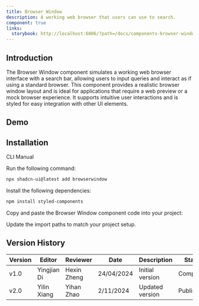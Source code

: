 ```yaml
---
title: Browser Window
description: A working web browser that users can use to search.
component: true
links:
  storybook: http://localhost:6006/?path=/docs/components-browser-window--docs
---
```


## Introduction

The Browser Window component simulates a working web browser interface with a search bar, allowing users to input queries and interact as if using a standard browser. This component provides a realistic browser window layout and is ideal for applications that require a web preview or a mock browser experience. It supports intuitive user interactions and is styled for easy integration with other UI elements.

## Demo

<ComponentPreview
  name="browserwindow-demo"
  description="A web browser with a search bar."
/>

## Installation

<Tabs defaultValue="cli">

<TabsList>
  <TabsTrigger value="cli">CLI</TabsTrigger>
  <TabsTrigger value="manual">Manual</TabsTrigger>
</TabsList>

<TabsContent value="cli">

Run the following command:

```bash
npx shadcn-ui@latest add browserwindow
```

</TabsContent>

<TabsContent value="manual">

<Steps>

<Step>Install the following dependencies:</Step>

```bash
npm install styled-components
```

<Step>Copy and paste the Browser Window component code into your project:</Step>

<ComponentSource name="browserwindow" />

<Step>Update the import paths to match your project setup.</Step>

</Steps>

</TabsContent>

</Tabs>

## Version History

| Version | Editor      | Reviewer    | Date       | Description     | Status    |
| ------- | ----------- | ----------- | ---------- | --------------- | --------- |
| v1.0    | Yingjian Di | Hexin Zheng | 24/04/2024 | Initial version | Completed |
| v2.0    | Yilin Xiang | Yihan Zhao  | 2/11/2024  | Updated version | Published |
